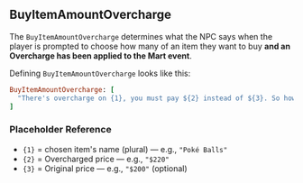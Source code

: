 ## BuyItemAmountOvercharge

The `BuyItemAmountOvercharge` determines what the NPC says when the player is prompted to choose how many of an item they want to buy **and an Overcharge has been applied to the Mart event**.

<PMSpeeches speech="BuyItemAmountOvercharge"/>

Defining `BuyItemAmountOvercharge` looks like this:

```ruby
BuyItemAmountOvercharge: [
  "There's overcharge on {1}, you must pay ${2} instead of ${3}. So how many?"
]
```

### Placeholder Reference
- `{1}` = chosen item's name (plural) — e.g., `"Poké Balls"`
- `{2}` = Overcharged price — e.g., `"$220"`
- `{3}` = Original price — e.g., `"$200"` (optional)

<ImageWithCaption src="/images/documentation/poke-market/BuyItemAmountOvercharge.png" caption="BuyItemAmountOvercharge"/>